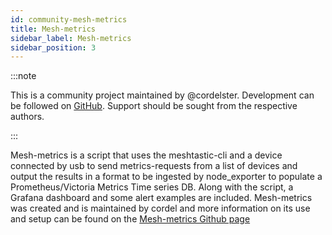 ```yaml
---
id: community-mesh-metrics
title: Mesh-metrics
sidebar_label: Mesh-metrics
sidebar_position: 3
---
```


:::note

This is a community project maintained by @cordelster.
Development can be followed on [GitHub](https://github.com/cordelster/mesh-metrics).
Support should be sought from the respective authors.

:::

Mesh-metrics is a script that uses the meshtastic-cli and a device connected by usb to send metrics-requests from a list of devices and output the results in a format to be ingested by node_exporter to populate a Prometheus/Victoria Metrics Time series DB. Along with the script, a Grafana dashboard and some alert examples are included. Mesh-metrics was created and is maintained by cordel and more information on its use and setup can be found on the [Mesh-metrics Github page](https://github.com/cordelster/mesh-metrics)
